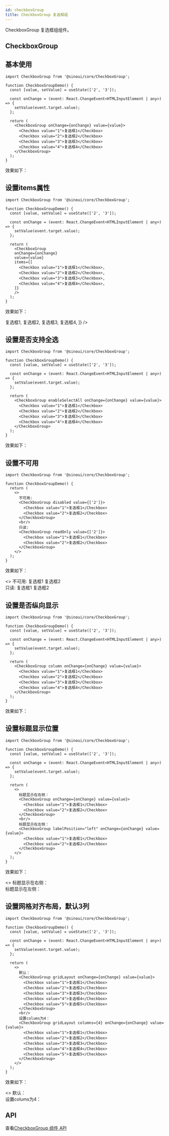 ```yaml
---
id: checkboxGroup
title: CheckboxGroup 复选框组
---
```


CheckboxGroup 复选框组组件。


## CheckboxGroup

## 基本使用

```tsx
import CheckboxGroup from '@sinoui/core/CheckboxGroup';

function CheckboxGroupDemo() {
  const [value, setValue] = useState(['2', '3']);

  const onChange = (event: React.ChangeEvent<HTMLInputElement | any>) => {
    setValue(event.target.value);
  };

  return (
    <CheckboxGroup onChange={onChange} value={value}>
      <Checkbox value="1">复选框1</Checkbox>
      <Checkbox value="2">复选框2</Checkbox>
      <Checkbox value="3">复选框3</Checkbox>
      <Checkbox value="4">复选框4</Checkbox>
    </CheckboxGroup>
  );
}
```

效果如下：

<ThemeProvider theme={defaultTheme}>
  <CheckboxGroupDemo />
</ThemeProvider>

## 设置items属性

```tsx
import CheckboxGroup from '@sinoui/core/CheckboxGroup';

function CheckboxGroupDemo() {
  const [value, setValue] = useState(['2', '3']);

  const onChange = (event: React.ChangeEvent<HTMLInputElement | any>) => {
    setValue(event.target.value);
  };

  return (
    <CheckboxGroup 
    onChange={onChange} 
    value={value} 
    items={[
      <Checkbox value="1">复选框1</Checkbox>,
      <Checkbox value="2">复选框2</Checkbox>,
      <Checkbox value="3">复选框3</Checkbox>,
      <Checkbox value="4">复选框4</Checkbox>,
    ]} 
    />
  );
}
```

效果如下：

<ThemeProvider theme={defaultTheme}>
  <CheckboxGroupDemo
    items={[
      <Checkbox value="1">复选框1</Checkbox>,
      <Checkbox value="2">复选框2</Checkbox>,
      <Checkbox value="3">复选框3</Checkbox>,
      <Checkbox value="4">复选框4</Checkbox>,
    ]}
  /> 
</ThemeProvider>

## 设置是否支持全选

```tsx
import CheckboxGroup from '@sinoui/core/CheckboxGroup';

function CheckboxGroupDemo() {
  const [value, setValue] = useState(['2', '3']);

  const onChange = (event: React.ChangeEvent<HTMLInputElement | any>) => {
    setValue(event.target.value);
  };

  return (
    <CheckboxGroup enableSelectAll onChange={onChange} value={value}>
      <Checkbox value="1">复选框1</Checkbox>
      <Checkbox value="2">复选框2</Checkbox>
      <Checkbox value="3">复选框3</Checkbox>
      <Checkbox value="4">复选框4</Checkbox>
    </CheckboxGroup>
  );
}
```

效果如下：

<ThemeProvider theme={defaultTheme}>
  <CheckboxGroupDemo />  
</ThemeProvider>

## 设置不可用

```tsx
import CheckboxGroup from '@sinoui/core/CheckboxGroup';

function CheckboxGroupDemo() {
  return (
    <>
      不可用:
      <CheckboxGroup disabled value={['2']}>
        <Checkbox value="1">复选框1</Checkbox>
        <Checkbox value="2">复选框2</Checkbox>
      </CheckboxGroup>
      <br/>
      只读:
      <CheckboxGroup readOnly value={['2']}>
        <Checkbox value="1">复选框1</Checkbox>
        <Checkbox value="2">复选框2</Checkbox>
      </CheckboxGroup>
    </>
  );
}
```

效果如下：

<ThemeProvider theme={defaultTheme}>
  <>
    不可用:
    <CheckboxGroup disabled value={['2']}>
      <Checkbox value="1">复选框1</Checkbox>
      <Checkbox value="2">复选框2</Checkbox>
    </CheckboxGroup>
    <br/>
    只读:
    <CheckboxGroup readOnly value={['2']}>
      <Checkbox value="1">复选框1</Checkbox>
      <Checkbox value="2">复选框2</Checkbox>
    </CheckboxGroup>
  </> 
</ThemeProvider>

## 设置是否纵向显示

```tsx
import CheckboxGroup from '@sinoui/core/CheckboxGroup';

function CheckboxGroupDemo() {
  const [value, setValue] = useState(['2', '3']);

  const onChange = (event: React.ChangeEvent<HTMLInputElement | any>) => {
    setValue(event.target.value);
  };

  return (
    <CheckboxGroup column onChange={onChange} value={value}>
      <Checkbox value="1">复选框1</Checkbox>
      <Checkbox value="2">复选框2</Checkbox>
      <Checkbox value="3">复选框3</Checkbox>
      <Checkbox value="4">复选框4</Checkbox>
    </CheckboxGroup>
  );
}
```

效果如下：

<ThemeProvider theme={defaultTheme}>
  <CheckboxGroupDemo column />  
</ThemeProvider>

## 设置标题显示位置

```tsx
import CheckboxGroup from '@sinoui/core/CheckboxGroup';

function CheckboxGroupDemo() {
  const [value, setValue] = useState(['2', '3']);

  const onChange = (event: React.ChangeEvent<HTMLInputElement | any>) => {
    setValue(event.target.value);
  };

  return (
    <>
      标题显示在右侧：
      <CheckboxGroup onChange={onChange} value={value}>
        <Checkbox value="1">复选框1</Checkbox>
        <Checkbox value="2">复选框2</Checkbox>
      </CheckboxGroup>
      <br/>
      标题显示在左侧：
      <CheckboxGroup labelPosition="left" onChange={onChange} value={value}>
        <Checkbox value="1">复选框1</Checkbox>
        <Checkbox value="2">复选框2</Checkbox>
      </CheckboxGroup>
    </>
  );
}
```

效果如下：

<ThemeProvider theme={defaultTheme}>
  <>
    标题显示在右侧：
    <CheckboxGroupDemo />
    <br/>
    标题显示在左侧：
    <CheckboxGroupDemo labelPosition="left" />
  </>
</ThemeProvider>

## 设置网格对齐布局，默认3列

```tsx
import CheckboxGroup from '@sinoui/core/CheckboxGroup';

function CheckboxGroupDemo() {
  const [value, setValue] = useState(['2', '3']);

  const onChange = (event: React.ChangeEvent<HTMLInputElement | any>) => {
    setValue(event.target.value);
  };

  return (
    <>
      默认：
      <CheckboxGroup gridLayout onChange={onChange} value={value}>
        <Checkbox value="1">复选框1</Checkbox>
        <Checkbox value="2">复选框2</Checkbox>
        <Checkbox value="3">复选框3</Checkbox>
        <Checkbox value="4">复选框4</Checkbox>
        <Checkbox value="5">复选框5</Checkbox>
      </CheckboxGroup>
      <br/>
      设置colums为4：
      <CheckboxGroup gridLayout columns={4} onChange={onChange} value={value}>
        <Checkbox value="1">复选框1</Checkbox>
        <Checkbox value="2">复选框2</Checkbox>
        <Checkbox value="3">复选框3</Checkbox>
        <Checkbox value="4">复选框4</Checkbox>
        <Checkbox value="5">复选框5</Checkbox>
      </CheckboxGroup>
    </>
  );
}
```

效果如下：

<ThemeProvider theme={defaultTheme}>
  <>
    默认：
    <CheckboxGroupDemo gridLayout />
    <br/>
    设置colums为4：
    <CheckboxGroupDemo gridLayout columns={4} />
  </>
</ThemeProvider>

## API

查看[CheckboxGroup 组件 API](/docs/components-apis/checkboxGroup)

